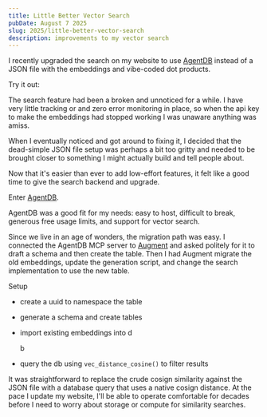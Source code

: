 ```yaml
---
title: Little Better Vector Search
pubDate: August 7 2025
slug: 2025/little-better-vector-search
description: improvements to my vector search
---
```



I recently upgraded the search on my website to use [AgentDB](https://agentdb.dev) instead of a JSON file with the embeddings and vibe-coded dot products.

Try it out:

<SearchForm placeholder="Try a search term like 'css' or 'svg'" />

The search feature had been a broken and unnoticed for a while. I have very little tracking or and zero error monitoring in place, so when the api key to make the embeddings had stopped working I was unaware anything was amiss.

When I eventually noticed and got around to fixing it, I decided that the dead-simple JSON file setup was perhaps a bit too gritty and needed to be brought closer to something I might actually build and tell people about.

Now that it's easier than ever to add low-effort features, it felt like a good time to give the search backend and upgrade.

Enter [AgentDB](https://agentdb.dev).

AgentDB was a good fit for my needs: easy to host, difficult to break, generous free usage limits, and support for vector search.

Since we live in an age of wonders, the migration path was easy. I connected the AgentDB MCP server to [Augment](https://www.augmentcode.com) and asked politely for it to draft a schema and then create the table. Then I had Augment migrate the old embeddings, update the generation script, and change the search implementation to use the new table.

Setup

- create a uuid to namespace the table
- generate a schema and create tables
- import existing embeddings into d

  b
- query the db using `vec_distance_cosine()` to filter results

It was straightforward to replace the crude cosign similarity against the JSON file with a database query that uses a native cosign distance. At the pace I update my website, I'll be able to operate comfortable for decades before I need to worry about storage or compute for similarity searches.
